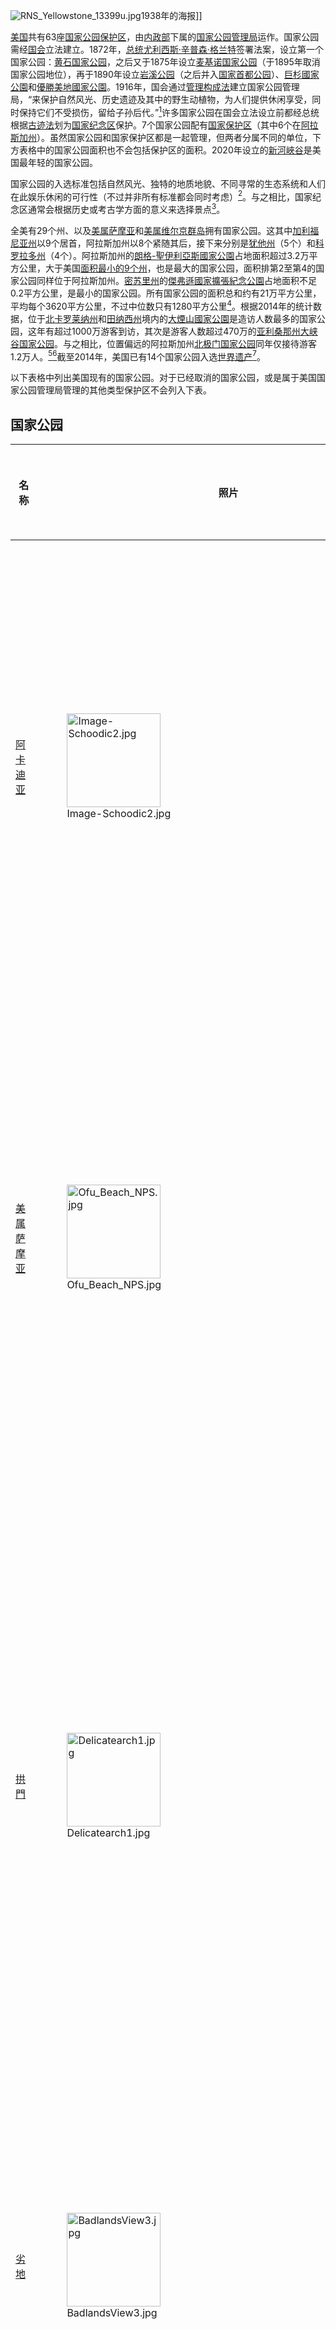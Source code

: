 {{noteTA
|G1=USState
|G2=美國總統
|1=zh-hans:阿切斯;zh-hant:拱門;
|2=zh-hans:大本德;zh-hant:大彎曲;
|3=zh-hans:布赖斯;zh-hant:布萊斯;
|4=zh-hans:峡谷区;zh-hant:峽谷地;
|5=zh-hans:死谷;zh-hant:死亡谷;
|6=zh-hans:德赖托图格斯群岛;zh-hant:乾龜群島;
|7=zh-hans:佛罗里达大沼泽地;zh-hant:大沼澤地;
|8=zh-hans:圣路易斯拱门;zh-hant:聖路易拱門;
|9=zh-hans:大雾山;zh-hant:大煙山;
|10=zh-hans:瓜达卢普;zh-hant:瓜達洛普;
|11=zh-hans:罗亚尔岛;zh-hant:皇家島;
|12=zh-hans:马默斯洞穴;zh-hant:猛獁洞;
|13=zh-cn:雷尼尔山;zh-tw:雷尼爾峰;zh-hk:雷尼爾山;
|14=zh-hans:平纳克尔斯;zh-hant:尖頂;
|15=zh-hans:雷德伍德;zh-hant:紅木;
|16=zh-hans:萨瓜罗;zh-hant:巨人柱;
|17=zh-hans:红杉;zh-hant:巨杉;
|18=zh-hans:谢南多厄;zh-hant:仙納度;
|19=zh-hans:沃亚热尔斯;zh-hant:樵夫;
|20=zh-hans:风洞;zh-hant:風穴;
|21=zh-hans:兰格尔;zh-hant:朗格;
|22=zh-hans:圣伊莱亚斯;zh-hant:聖伊利亞斯;
|23=zh-hans:约塞米蒂;zh-hant:優勝美地;
|24=zh-hans:宰恩;zh-hant:錫安;
|25=zh-hans:落基山;zh-hant:洛磯山;
|26=zh-hans:杰斐逊;zh-hant:傑弗遜;
|27=zh-hans:罗克河;zh-hant:岩溪;
|28=zh-hans:纽河;zh-hant:新河;
}}
[[File:RNS_Yellowstone_13399u.jpg|thumb]]1938年的海报]]

[[美国|美国]]共有63座[[国家公园|国家公园]][[保护区|保护区]]，由[[美国内政部|内政部]]下属的[[美国国家公园管理局|国家公园管理局]]运作。国家公园需经[[美国国会|国会]]立法建立。1872年，[[美国总统|总统]][[尤利西斯·辛普森·格兰特|尤利西斯·辛普森·格兰特]]签署法案，设立第一个国家公园：[[黄石国家公园|黄石国家公园]]，之后又于1875年设立[[麦基诺国家公园|麦基诺国家公园]]（于1895年取消国家公园地位），再于1890年设立[[岩溪公园_(华盛顿哥伦比亚特区)|岩溪公园]]（之后并入[[国家首都公园|国家首都公园]]）、[[巨杉國家公園|巨杉國家公園]]和[[優勝美地國家公園|優勝美地國家公園]]。1916年，国会通过[[美国国家公园管理构成法|管理构成法]]建立国家公园管理局，“来保护自然风光、历史遗迹及其中的野生动植物，为人们提供休闲享受，同时保持它们不受损伤，留给子孙后代。”<ref>{{cite web | url = http://www.nps.gov/legacy/organic-act.htm | title = The National Park Service Organic Act | archiveurl = https://web.archive.org/web/20120122151159/http://www.nps.gov/legacy/organic-act.htm | date = 2008-02-26 | publisher = National Park Service | accessdate = 2012-01-22 | archivedate = 2012-01-22 | deadurl = yes}}</ref>许多国家公园在国会立法设立前都经总统根据[[古迹法|古迹法]]划为[[国家纪念区|国家纪念区]]保护。7个国家公园配有[[国家保护区|国家保护区]]（其中6个在[[阿拉斯加州|阿拉斯加州]]）。虽然国家公园和国家保护区都是一起管理，但两者分属不同的单位，下方表格中的国家公园面积也不会包括保护区的面积。2020年设立的[[新河峽谷國家公園和保護區|新河峽谷]]是美国最年轻的国家公园。

国家公园的入选标准包括自然风光、独特的地质地貌、不同寻常的生态系统和人们在此娱乐休闲的可行性（不过并非所有标准都会同时考虑）<ref>{{cite web | url = http://parkplanning.nps.gov/files/Criteria%20for%20New%20Parklands.pdf | title = Criteria for New National Parks | publisher = National Park Service | accessdate = 2015-07-22 | archivedate = 2015-07-22 | deadurl = yes | format = PDF | archiveurl = https://web.archive.org/web/20150722025028/http://parkplanning.nps.gov/files/Criteria%20for%20New%20Parklands.pdf }}</ref>。与之相比，国家纪念区通常会根据历史或考古学方面的意义来选择景点<ref>{{cite web | url = http://www.nps.gov/history/local-law/anti1906.htm | title = American Antiquities Act | publisher = National Park Service | accessdate = 2015-07-22 | archivedate = 2015-07-05 | deadurl = no | archiveurl = https://web.archive.org/web/20150705014734/http://www.nps.gov/history/local-law/anti1906.htm}}</ref>。

全美有29个州、以及[[美属萨摩亚|美属萨摩亚]]和[[美属维尔京群岛|美属维尔京群岛]]拥有国家公园。这其中[[加利福尼亚州|加利福尼亚州]]以9个居首，阿拉斯加州以8个紧随其后，接下来分别是[[犹他州|犹他州]]（5个）和[[科罗拉多州|科罗拉多州]]（4个）。阿拉斯加州的[[朗格－聖伊利亞斯國家公園暨保護區|朗格-聖伊利亞斯國家公園]]占地面积超过3.2万平方公里，大于美国[[美国各州面积列表|面积最小的9个州]]，也是最大的国家公园，面积排第2至第4的国家公园同样位于阿拉斯加州。[[密苏里州|密苏里州]]的[[傑弗遜國家擴張紀念公園|傑弗遜國家擴張紀念公園]]占地面积不足0.2平方公里，是最小的国家公园。所有国家公园的面积总和约有21万平方公里，平均每个3620平方公里，不过中位数只有1280平方公里<ref name="Index">{{cite book | title = The National Parks: Index 2005–2007 | publisher = National Park Service | location = Washington, D.C. | isbn = 978-0-912627-75-5 | archivedate = 2011-06-05 | url = http://www.nps.gov/pub_aff/refdesk/index2005_07.pdf | accessdate = 2011-06-05 | format = PDF | deadurl = yes | archiveurl = https://web.archive.org/web/20110605222022/http://www.nps.gov/pub_aff/refdesk/index2005_07.pdf}}</ref>。根据2014年的统计数据，位于[[北卡罗莱纳州|北卡罗莱纳州]]和[[田纳西州|田纳西州]]境内的[[大煙山國家公園|大煙山國家公園]]是造访人数最多的国家公园，这年有超过1000万游客到访，其次是游客人数超过470万的[[亚利桑那州|亚利桑那州]][[大峡谷国家公园|大峡谷国家公园]]。与之相比，位置偏远的阿拉斯加州[[北极门国家公园和保护区|北极门国家公园]]同年仅接待游客1.2万人。<ref>{{cite web | title = 10 Most Visited National Parks (2014) | url = http://www.nps.gov/news/upload/Visitation-historic-and-top-10-sites-2014.pdf | publisher = National Park Service | accessdate = 2015-07-22 | archivedate = 2015-06-19 | archiveurl = https://web.archive.org/web/20150619083817/http://www.nps.gov/news/upload/Visitation-historic-and-top-10-sites-2014.pdf | deadurl = no}}</ref><ref name="Visitors" />截至2014年，美国已有14个国家公园入选[[世界遗产|世界遗产]]<ref>{{cite web | publisher = UNESCO World Heritage Centre | accessdate = 2015-07-19 | url = http://whc.unesco.org/pg.cfm?cid=31&l=en&&&mode=table&order=region | title = World Heritage List | archiveurl = https://web.archive.org/web/20150303054331/http://whc.unesco.org/pg.cfm?cid=31&l=en&&&mode=table&order=region | deadurl = no | archivedate = 2015-03-03}}</ref>。

以下表格中列出美国现有的国家公园。对于已经取消的国家公园，或是属于美国国家公园管理局管理的其他类型保护区不会列入下表。

== 国家公园 ==
{| class="wikitable sortable plainrowheaders" style="width:100%"
!scope="col" width="8%"| 名称
!scope="col" class="unsortable" width="12%"| 照片
!scope="col" width="10%"| 位置
!scope="col" width="10%"|建立日期<ref name="Index" /><ref>{{cite web | archivedate = 2012-04-20 | deadurl = yes | archiveurl = https://web.archive.org/web/20120420140212/http://home.nps.gov/applications/budget2/documents/chronop.pdf | url = http://home.nps.gov/applications/budget2/documents/chronop.pdf | title = National Park System Areas Listed in Chronological Order of Date Authorized under DOI | date = 2005-06-27 | publisher = National Park Service | accessdate = 2012-04-20 | format = PDF}}</ref>
!scope="col" width="10%"|面积<ref name="Index" />
!scope="col" width="10%"|2014年游客人数<ref name="Visitors">{{cite web|title=Annual Park Ranking Report for Recreation Visitors in: 2014 |website=NPS Stats |accessdate=2015-07-20 |archivedate=2015-07-13 |deadurl=no |archiveurl=https://web.archive.org/web/20150713070837/https://irma.nps.gov/Stats/SSRSReports/National%20Reports/Annual%20Park%20Ranking%20Report%20%281979%20-%20Last%20Calendar%20Year%29 |url=https://irma.nps.gov/Stats/SSRSReports/National%20Reports/Annual%20Park%20Ranking%20Report%20(1979%20-%20Last%20Calendar%20Year) }}</ref>
!scope="col" class="unsortable" width="40%"|描述
|-
!scope="row" | [[阿卡迪亚国家公园|阿卡迪亚]]
|[[File:Image-Schoodic2.jpg|150px]]
|[[缅因州|缅因州]]<br/><small>{{coord|44.35|-68.21|name=Acadia|type:landmark}}</small>
|{{dts|1919|2|26}}
|{{convert|47389.67|acre|km2|1|sortable=on}}
|2,563,129
|包括[[芒特迪瑟特岛|芒特迪瑟特岛]]大部分地区及其它多个沿海岛屿，阿卡迪亚国家公园内有[[卡迪拉克山|美国大西洋海岸的最高峰]]、花岗岩峰林、海岸线、林地和多个湖泊。这里有淡水、河口、森林和潮间栖息地。<ref>{{cite web | archiveurl = https://web.archive.org/web/20150714021435/http://www.nps.gov/acad/index.htm | url = http://www.nps.gov/acad/index.htm | title = Acadia National Park | publisher = National Park Service | accessdate = 2015-07-20 | archivedate = 2015-07-14 | deadurl = no}}</ref><ref>{{cite web | url = http://www.nps.gov/acad/planyourvisit/placestogo.htm | title = Acadia National Park Places To Go | publisher = National Park Service | accessdate = 2015-07-20 | archivedate = 2015-06-20 | deadurl = no | archiveurl = https://web.archive.org/web/20150620230814/http://www.nps.gov/acad/planyourvisit/placestogo.htm}}</ref>
|-
!scope="row" | [[美属萨摩亚国家公园|美属萨摩亚]]
|[[File:Ofu_Beach_NPS.jpg|150px]]
|[[美属萨摩亚|美属萨摩亚]]<br/><small>{{coord|-14.25|-170.68|name=National Park of American Samoa|type:landmark}}</small>
|{{dts|1988|10|31}}
|{{convert|9000.00|acre|km2|1|sortable=on}}
|13,953
|美属萨摩亚国家公园是美国地理位置最偏南面的国家公园，包括美属萨摩亚的3个岛屿、多个受保护的[[珊瑚礁|珊瑚礁]]、热带雨林、火山和白色的沙滩。这里还是[[萨摩亚狐蝠|狐蝠]]、[[褐鲣鸟|褐鲣鸟]]、海龟和超过900种鱼类的栖息地。<ref>{{cite web | url = http://www.nps.gov/npsa/index.htm | title = National Park of American Samoa | publisher = National Park Service | accessdate = 2015-07-20 | archiveurl = https://web.archive.org/web/20150619180320/http://www.nps.gov/npsa/index.htm | deadurl = no | archivedate = 2015-06-19}}</ref>
|-
!scope="row" | [[拱門國家公園|拱門]]
|[[File:Delicatearch1.jpg|150px]]
|[[犹他州|犹他州]]<br/><small>{{coord|38.68|-109.57|name=Arches|type:landmark}}</small>
|{{dts|1929|4|12}}
|{{convert|76518.98|acre|km2|1|sortable=on}}
|1,284,767
|拱門国家公园拥有包括[[精致拱门|精致拱门]]在内的2000多个[[天然拱|天然砂岩拱门]]。这些结构是在沙漠气候下经过数百万年的[[侵蚀作用|侵蚀]]发展而成，干旱的地表拥有可以维持植物生命的[[土壤结皮|土壤结皮]]和坑洞，可以作为天然的蓄水盆地。公园内的其它地质结构还包括石柱、尖塔和塔状岩等。<ref>{{cite web | url = http://www.nps.gov/arch/index.htm | title = Arches National Park | publisher = National Park Service | accessdate = 2015-07-20 | archivedate = 2015-07-14 | deadurl = no | archiveurl = https://web.archive.org/web/20150714050804/http://www.nps.gov/arch/index.htm}}</ref>
|-
!scope="row" | [[劣地国家公园|劣地]]
|[[File:BadlandsView3.jpg|150px]]
|[[南达科他州|南达科他州]]<br/><small>{{coord|43.75|-102.50|name=Badlands|type:landmark}}</small>
|{{dts|1978|11|10}}
|{{convert|242755.94|acre|km2|1|sortable=on}}
|868,094
|劣地国家公园拥有许多[[地垛|地垛]]、尖塔、尖峰和草原，拥有世界上最丰富的[[渐新世|渐新世]]化石层，这里的野生动物包括[[美洲野牛属|美洲野牛]]、[[大角羊|大角羊]]、[[黑足鼬|黑足鼬]]和[[草原狐|草原狐]]。<ref>{{cite web | url = http://www.nps.gov/badl/index.htm | title = Badlands National Park | publisher = National Park Service | accessdate = 2015-07-20 | archivedate = 2015-06-20 | archiveurl = https://web.archive.org/web/20150620010330/http://www.nps.gov/badl/index.htm | deadurl = no}}</ref>
|-
!scope="row" | [[大彎曲國家公園|大彎曲]]
|[[File:Santa_Elena_Canyon.jpg|150px]]
|[[德克萨斯州|德克萨斯州]]<br/><small>{{coord|29.25|-103.25|name=Big Bend|type:landmark}}</small>
|{{dts|1944|6|12}}
|{{convert|801163.21|acre|km2|1|sortable=on}}
|314,102
|大彎曲國家公園以[[美墨边境|美墨边境]][[格兰德河|格兰德河]]沿线的[[大本德_(德克萨斯州)|大本德]]得名，包括[[奇瓦瓦沙漠|奇瓦瓦沙漠]]的大片边远区域。公园的主要景点是干燥的[[奇索斯群山|奇索斯群山]]，以及河流沿线的峡谷。公园内有各种[[白垩纪|白垩纪]]和[[第三纪|第三纪]]的化石，还有多种美洲原住民的文化赝象。<ref>{{cite web | url = http://www.nps.gov/bibe/index.htm | title = Big Bend National Park | accessdate = 2009-12-08 | publisher = National Park Service | archivedate = 2015-07-14 | deadurl = no | archiveurl = https://web.archive.org/web/20150714054640/http://www.nps.gov/bibe/index.htm}}</ref>
|-
!scope="row" | [[比斯坎国家公园|比斯坎]]
|[[File:Biscayne_NP_snorkeling.jpg|150px]]
|[[佛罗里达州|佛罗里达州]]<br/><small>{{coord|25.65|-80.08|name=Biscayne|type:landmark}}</small>
|{{dts|1980|6|28}}
|{{convert|172924.07|acre|km2|1|sortable=on}}
|525,745
|比斯坎国家公园坐落在[[比斯坎湾|比斯坎湾]]，属[[佛罗里达礁岛群|佛罗里达礁岛群]]的最北端，拥有4个相互关联的海洋生态系统：[[红树林|红树林]]、海湾、礁岛群和珊瑚礁。这里还有多种濒危野生动物，如[[西印度海牛|西印度海牛]]、[[美洲鳄|美洲鳄]]、[[游隼|游隼]]和各种海龟。<ref>{{cite web | url = http://www.nps.gov/bisc/index.htm | title = Biscayne National Park | publisher = National Park Service | archiveurl = https://web.archive.org/web/20150714055459/http://www.nps.gov/bisc/index.htm | accessdate = 2015-07-20 | deadurl = no | archivedate = 2015-07-14}}</ref>
|-
!scope="row" | [[甘尼森布莱克峡谷国家公园|甘尼森布莱克峡谷]]
|[[File:Black_canyon_gunnison_Colorado.jpg|150px]]
|[[科罗拉多州|科罗拉多州]]<br/><small>{{coord|38.57|-107.72|name=Black Canyon of the Gunnison|type:landmark}}</small>
|{{dts|1999|10|21}}
|{{convert|32950.03|acre|km2|1|sortable=on}}
|183,045
|甘尼森布莱克峡谷国家公园保护着[[甘尼森河|甘尼森河]]四分之一的流域，这条河将[[前寒武纪|前寒武纪]]时期的岩层分割成峡谷岩壁。峡谷的下坡异常陡峭，是漂流和攀岩的热门场所。既深且窄的峡谷由[[片麻岩|片麻岩]]和[[片岩|片岩]]构成，通常不见阳光，所以看起来呈黑色。<ref>{{cite web | url = http://www.nps.gov/blca/index.htm | title = Black Canyon of the Gunnison National Park | publisher = National Park Service | accessdate = 2015-07-20 | archivedate = 2015-06-19 | deadurl = no | archiveurl = https://web.archive.org/web/20150619091435/http://www.nps.gov/blca/index.htm}}</ref>
|-
!scope="row" | [[布萊斯峽谷國家公園|布萊斯峽谷]]
|[[File:Bryce_Canyon_Hoodoos_Amphitheater.jpg|150px]]
|[[犹他州|犹他州]]<br/><small>{{coord|37.57|-112.18|name=Bryce Canyon|type:landmark}}</small>
|{{dts|1928|2|25}}
|{{convert|35835.08|acre|km2|1|sortable=on}}
|1,435,741
|布萊斯峽谷位于[[庞沙冈特高原|庞沙冈特高原]]，仿佛巨大的地质[[圆形竞技场|圆形竞技场]]，受侵蚀作用影响，有数以百计的高大[[石林_(地质)|砂岩柱]]。这里最早的居民是美洲原住民，[[摩尔门教徒|摩门教]]开拓者之后来此定居。<ref>{{cite web | archiveurl = https://web.archive.org/web/20150704162446/http://www.nps.gov/brca/index.htm | url = http://www.nps.gov/brca/index.htm | title = Bryce Canyon National Park | publisher = National Park Service | accessdate = 2015-07-20 | archivedate = 2015-07-04 | deadurl = no}}</ref>
|-
!scope="row" | [[峽谷地國家公園|峽谷地]]
|[[File:Canyonlands_Needles.jpg|150px]]
|[[犹他州|犹他州]]<br/><small>{{coord|38.2|-109.93|name=Canyonlands|type:landmark}}</small>
|{{dts|1964|9|12}}
|{{convert|337597.83|acre|km2|1|sortable=on}}
|542,431
|峽谷地國家公園是一片因[[科罗拉多河|科罗拉多河]]、[[绿河_(科罗拉多河)|绿河]]及其[[支流|支流]]侵蚀和冲刷形成的一系列峡谷、地垛和迷宫，整个区域被河流划分成3个部分。这里有岩石质地的尖塔，天然雕琢而成的岩层，以及[[阿那萨吉人|阿那萨吉人]]的神物。<ref>{{cite web | url = http://www.nps.gov/cany/index.htm | title = Canyonlands National Park | deadurl = no | archiveurl = https://web.archive.org/web/20150619093141/http://www.nps.gov/cany/index.htm | publisher = National Park Service | accessdate = 2015-07-20 | archivedate = 2015-06-19}}</ref>
|-
!scope="row" | [[卡皮特尔沙岩国家公园|卡皮特尔沙岩]]
|[[File:Cassidy_Arch,_Capitol_Reef_National_Park.JPG|150px]]
|[[犹他州|犹他州]]<br/><small>{{coord|38.20|-111.17|name=Capitol Reef|type:landmark}}</small>
|{{dts|1971|12|18}}
|{{convert|241904.26|acre|km2|1|sortable=on}}
|786,514
|卡皮特尔沙岩国家公园的[[水袋褶曲|水袋褶曲]]是一片长160公里的[[单斜|单斜]]，展现出地球地质层的多样性。园内还有巨石、砂岩圆顶，和形状酷似[[美国国会大厦|美国国会大厦]]的峭壁。<ref>{{cite web | url = http://www.nps.gov/care/index.htm | title = Capitol Reef National Park | publisher = National Park Service | accessdate = 2015-07-20 | archivedate = 2015-07-04 | archiveurl = https://web.archive.org/web/20150704163748/http://www.nps.gov/care/index.htm | deadurl = no}}</ref>
|-
!scope="row" | [[卡尔斯巴德洞窟国家公园|卡尔斯巴德洞窟]]
|[[File:Carlsbad_Interior_Formations.jpg|150px]]
|[[新墨西哥州|新墨西哥州]]<br/><small>{{coord|32.17|-104.44|name=Carlsbad Caverns|type:landmark}}</small>
|{{dts|1930|5|14}}
|{{convert|46766.45|acre|km2|1|sortable=on}}
|397,309
|卡尔斯巴德洞窟国家公园有117个洞窟，其中最长的超过190公里。人称“大房间”的沿穴长近1200米，这些洞窟里生活有超过40万只[[墨西哥无尾蝙蝠|墨西哥无尾蝙蝠]]和另外16种动物。地表则是奇瓦瓦沙漠和响尾蛇泉。<ref>{{cite web | archiveurl = https://web.archive.org/web/20150714122152/http://www.nps.gov/cave/index.htm | archivedate = 2015-07-14 | deadurl = no | url = http://www.nps.gov/cave/index.htm | title = Carlsbad Caverns National Park | publisher = National Park Service | accessdate = 2015-07-20}}</ref>
|-
!scope="row" | [[海峡群岛国家公园|海峡群岛]]
|[[File:Channel_Islands_National_Park.jpg|150px]]
|[[加利福尼亚州|加利福尼亚州]]<br/><small>{{coord|34.01|-119.42|name=Channel Islands|type:landmark}}</small>
|{{dts|1980|3|5}}
|{{convert|249561.00|acre|km2|1|sortable=on}}
|342,161
|海峡群岛国家公园将[[海峡群岛_(加利福尼亚州)|海峡群岛]]全部8个岛屿中的5个纳入保护范围，整个公园有半数区域位于水下。这些岛屿有着独特的地中海生态系统，[[丘马什人|丘马什人]]原本在此定居。这里生活有2000余种陆地动植物，其中包括[[岛屿灰狐|岛屿灰狐]]在内的145种是特有种。游客可搭乘专业渡轮从大陆前往这些岛屿。<ref>{{cite web | archiveurl = https://web.archive.org/web/20150702105343/http://www.nps.gov/chis/index.htm | url = http://www.nps.gov/chis/index.htm | title = Channel Islands National Park | publisher = National Park Service | accessdate = 2015-07-20 | archivedate = 2015-07-02 | deadurl = no}}</ref>
|-
!scope="row" | [[康加里国家公园|康加里]]
|[[File:Congaree_swamp.jpg|150px]]
|[[南卡罗莱纳州|南卡罗莱纳州]]<br/><small>{{coord|33.78|-80.78|name=Congaree|type:landmark}}</small>
|{{dts|2003|11|10}}
|{{convert|26545.86|acre|km2|1|sortable=on}}
|120,122
|康加里国家公园位于[[康加里河|康加里河]]上，拥有北美洲保留的最大规模[[原始森林|原始河漫滩森林]]。这里有[[美国东部|美国东部]]最高大的树木，游客可以通过一条名为浮桥环路的行人天桥通过沼泽。<ref>{{cite web | deadurl = no | archiveurl = https://web.archive.org/web/20150712204926/http://www.nps.gov/cong/index.htm | url = http://www.nps.gov/cong/index.htm | title = Congaree National Park | publisher = National Park Service | accessdate = 2015-07-20 | archivedate = 2015-07-12}}</ref>
|-
!scope="row" | [[火山口湖国家公园|火山口湖]]
|[[File:Crater_lake_oregon.jpg|150px]]
|[[俄勒冈州|俄勒冈州]]<br/><small>{{coord|42.94|-122.1|name=Crater Lake|type:landmark}}</small>
|{{dts|1902|5|22}}
|{{convert|183224.05|acre|km2|1|sortable=on}}
|535,508
|约7700年前，一座名为[[马札马火山|马札马]]的古老火山坍塌，[[火山口湖_(美国)|火山口湖]]就位于坍塌的火山口。这是美国最深的湖泊，以其鲜艳的蓝色和清澈的水质闻名。湖内近期形成了两个火山岛，并且整个湖都没有入水和出水口，所有湖水都源自降水。<ref>{{cite web | url = http://www.nps.gov/crla/index.htm | title = Crater Lake National Park | publisher = National Park Service | accessdate = 2015-07-20 | archivedate = 2015-07-02 | deadurl = no | archiveurl = https://web.archive.org/web/20150702015100/http://www.nps.gov/crla/index.htm}}</ref>
|-
!scope="row" | [[凯霍加谷国家公园|凯霍加谷]]
|[[File:OhioErieCanalLock.JPG|150px]]
|[[俄亥俄州|俄亥俄州]]<br/><small>{{coord|41.24|-81.55|name=Cuyahoga Valley|type:landmark}}</small>
|{{dts|2000|10|11}}
|{{convert|32860.73|acre|km2|1|sortable=on}}
|2,189,849
|凯霍加谷国家公园位于[[凯霍加河|凯霍加河]]沿线，一路有瀑布、丘陵、小径，还可以看到早期的农村生活形态。[[俄亥俄与伊利运河|俄亥俄与伊利运河]]上的纤道上有骡子拖曳运河上的船只。公园内还有许多历史悠久的住宅、桥梁及其它建筑物。<ref>{{cite web | url = http://www.nps.gov/cuva/index.htm | title = Cuyahoga Valley National Park | publisher = National Park Service | archiveurl = https://web.archive.org/web/20150629092635/http://www.nps.gov/cuva/index.htm | accessdate = 2015-07-20 | archivedate = 2015-06-29 | deadurl = no}}</ref>，还有风景秀丽的火车行程<ref>{{cite web | deadurl = no | archiveurl = https://web.archive.org/web/20150717075306/http://www.nps.gov/cuva/planyourvisit/train.htm | archivedate = 2015-07-17 | url = http://www.nps.gov/cuva/planyourvisit/train.htm | title = Cuyahoga Valley National Park Scenic Railroad | publisher = National Park Service | accessdate = 2015-07-20}}</ref>
|-
!scope="row" | [[死亡谷国家公园|死亡谷]]
|[[File:Mesquite_Sand_Dunes_in_Death_Valley.jpg|150px]]
|[[加利福尼亚州|加利福尼亚州]]和[[内华达州|内华达州]]<br/><small>{{coord|36.24|-116.82|name=Death Valley|type:landmark}}</small>
|{{dts|1994|10|31}}
|{{convert|3372401.96|acre|km2|1|sortable=on}}
|1,101,312
|[[死亡谷|死亡谷]]是美国气温最高、地势最低，而且最为干燥的地区。这里白天的最高气温超过54[[摄氏度|°C]]，全美海拔最低的[[恶水盆地|恶水盆地]]就在公园内。这里的地质形态多种多样，有五彩缤纷的峡谷、苍凉荒芜的陆地、流动的沙丘，以及广阔山脉，[[地堑|地堑]]内还生活有上千种植物。其他景点包括盐滩、历史悠久的矿山和泉水。<ref>{{cite web | archiveurl = https://web.archive.org/web/20150625090927/http://www.nps.gov/deva/index.htm | url = http://www.nps.gov/deva/index.htm | title = Death Valley National Park | publisher = National Park Service | accessdate = 2015-07-20 | archivedate = 2015-06-25 | deadurl = no}}</ref>
|-
!scope="row" | [[迪纳利国家公园和保留区|迪纳利]]
|[[File:Mount_McKinley_and_Denali_National_Park_Road_2048px.jpg|150px]]
|[[阿拉斯加州|阿拉斯加州]]<br/><small>{{coord|63.33|-150.50|name=Denali|type:landmark}}</small>
|{{dts|1917|2|26}}
|{{convert|4740911.72|acre|km2|1|sortable=on}}
|531,315
|迪纳利国家公园以北美海拔最高的[[丹奈利峰|丹奈利峰]]为中心，只能通过一条前往奇迹湖的道路进出。[[阿拉斯加山脉|阿拉斯加山脉]]包括丹奈利峰在内的许多高峰长年由冰川和寒带森林覆盖。公园内的野生动物包括[[灰熊|灰熊]]、[[白大角羊|白大角羊]]、[[北美驯鹿|北美驯鹿]]和[[狼|灰狼]]。<ref>{{cite web | url = http://www.nps.gov/dena/index.htm | title = Denali National Park | deadurl = no | archiveurl = https://web.archive.org/web/20150703200400/http://www.nps.gov/dena/index.htm | publisher = National Park Service | accessdate = 2015-07-20 | archivedate = 2015-07-03 }}</ref>
|-
!scope="row" | [[德赖托图格斯国家公园|德赖托图格斯]]
|[[File:Fort-Jefferson_Dry-Tortugas.jpg|150px]]
|[[佛罗里达州|佛罗里达州]]<br/><small>{{coord|24.63|-82.87|name=Dry Tortugas|type:landmark}}</small>
|{{dts|1992|10|26}}
|{{convert|64701.22|acre|km2|1|sortable=on}}
|64,865
|[[乾龜群島|乾龜群島]]位于佛罗里达礁岛群最西侧，[[西半球|西半球]]最大的[[砌体结构|砖石建筑]]、建于[[南北战争|南北战争]]时期的[[杰斐逊堡_(佛罗里达州)|杰斐逊堡]]就坐落在这里。公园大部分区域远离陆地，有多个不受人类干扰的珊瑚礁和沉船残骸，人们只能塔乘飞机或小船一饱眼福。<ref>{{cite web | url = http://www.nps.gov/drto/index.htm | title = Dry Tortugas National Park | publisher = National Park Service | accessdate = 2015-07-20 | archivedate = 2015-07-13 | deadurl = no | archiveurl = https://web.archive.org/web/20150713102241/http://www.nps.gov/drto/index.htm}}</ref>
|-
!scope="row" | [[大沼澤地國家公園|大沼澤地]]
|[[File:Everglades_National_Park_cypress.jpg|150px]]
|[[佛罗里达州|佛罗里达州]]<br/><small>{{coord|25.32|-80.93|name=Everglades|type:landmark}}</small>
|{{dts|1934|5|30}}
|{{convert|1508537.90|acre|km2|1|sortable=on}}
|1,110,901
|[[佛罗里达大沼泽地|佛罗里达大沼泽地]]是美国面积最大的亚热带荒原。这里的[[红树林|红树]]生态系统和入海口生活有36种受保护动物，如[[佛罗里达山狮|佛罗里达山狮]]、[[美洲鳄|美洲鳄]]和[[西印度海牛|西印度海牛]]。部分区域已被人类抽干并开发，之后制订的恢复工程旨在恢复原有生态环境。<ref>{{cite web | url = http://www.nps.gov/ever/index.htm | title = Everglades National Park | archiveurl = https://web.archive.org/web/20150623135109/http://www.nps.gov/ever/index.htm | publisher = National Park Service | accessdate = 2015-07-20 | archivedate = 2015-06-23 | deadurl = no}}</ref>
|-
!scope="row" | [[北极门国家公园和保护区|北极门]]
|[[File:GatesofArctic.jpg|150px]]
|[[阿拉斯加州|阿拉斯加州]]<br/><small>{{coord|67.78|-153.30|name=Gates of the Arctic|type:landmark}}</small>
|{{dts|1980|12|2}}
|{{convert|7523897.74|acre|km2|1|sortable=on}}
|12,669
|北极门国家公园是美国地理上最偏北面的国家公园，保护着阿拉斯加州[[布鲁克斯山脉|布鲁克斯山脉]]的大片荒原，没有建造任何公园设施。阿拉斯加原住民就在这里生活，他们已经靠着这片土地和北美驯鹿生活了1万1000千年。<ref>{{cite web | archiveurl = https://web.archive.org/web/20150619110206/http://www.nps.gov/gaar/index.htm | url = http://www.nps.gov/gaar/index.htm | title = Gates of the Arctic National Park | publisher = National Park Service | accessdate = 2015-07-20 | deadurl = no | archivedate = 2015-06-19}}</ref>
|-
!scope="row" | [[聖路易斯拱門國家公園|聖路易拱門]]
|[[File:Gateway_Arch_edit1.jpg|150px]]
|[[密蘇里州|密蘇里州]]<br/><small>{{coord|38.6246|-90.18497|name=Gateway Arch|type:landmark}}</small>
|{{dts|2018|2|22}}
|{{convert|192.83|acre|km2|1|sortable=on}}
|2,944,976
|聖路易拱門國家公園位於[[聖路易|聖路易]]的[[密西西比河|密西西比河]]河岸邊，包含[[聖路易斯拱門|聖路易斯拱門]]、[[老法院_(聖路易斯)|老法院]]等保護對象。
|-
!scope="row" | [[冰川国家公园_(美国)|冰川]]
|[[File:St_Mary_Lake_-_Wild_goose_Island.jpg|150px]]
|[[蒙大拿州|蒙大拿州]]<br/><small>{{coord|48.80|-114.00|name=Glacier|type:landmark}}</small>
|{{dts|1910|5|11}}
|{{convert|1013572.41|acre|km2|1|sortable=on}}
|2,338,528
|冰川国家公园是[[沃特顿-冰川国际和平公园|沃特顿-冰川国际和平公园]]的组成部分，园内有26处冰川和130个获得命名的湖泊，背后是[[落基山脉|落基山脉]]波澜壮阔的群山。迅速消融的冰川旁有地标性的道路和历史悠久的酒店。当地山区由[[逆断层|逆冲推覆]]形成，暴露出早在[[元古宙|元古宙]]时期形成、世界上保存最完好的化石沉积岩层。<ref>{{cite web | deadurl = no | archiveurl = https://web.archive.org/web/20150704080041/http://www.nps.gov/glac/index.htm | url = http://www.nps.gov/glac/index.htm | title = Glacier National Park | publisher = National Park Service | accessdate = 2015-07-20 | archivedate = 2015-07-04}}</ref>
|-
!scope="row" | [[冰川湾国家公园|冰川湾]]
|[[File:GlacierBay3.jpg|150px]]
|[[阿拉斯加州|阿拉斯加州]]<br/><small>{{coord|58.50|-137.00|name=Glacier Bay|type:landmark}}</small>
|{{dts|1980|12|2}}
|{{convert|3224840.31|acre|km2|1|sortable=on}}
|500,727
|冰川湾国家公园拥有众多入海冰川，山脉，峡湾和温带雨林，这里生活有大量灰熊、[[山羊|山羊]]、鲸类、海豹和老鹰。1794年[[乔治·温哥华|乔治·温哥华]]发现了这片完全由冰雪覆盖的海湾，但这些冰川已经消退了超过105公里。<ref>{{cite web | archiveurl = https://web.archive.org/web/20150623135106/http://www.nps.gov/glba/index.htm | url = http://www.nps.gov/glba/index.htm | title = Glacier Bay National Park | publisher = National Park Service | accessdate = 2015-07-20 | archivedate = 2015-06-23 | deadurl = no}}</ref>
|-
!scope="row" | [[大峡谷国家公园|大峡谷]]
|[[File:USA_09847_Grand_Canyon_Luca_Galuzzi_2007.jpg|150px]]
|[[亚利桑那州|亚利桑那州]]<br/><small>{{coord|36.06|-112.14|name=Grand Canyon|type:landmark}}</small>
|{{dts|1919|2|26}}
|{{convert|1217403.32|acre|km2|1|sortable=on}}
|4,756,771
|[[科罗拉多大峡谷|科罗拉多大峡谷]]是由[[科罗拉多河|科罗拉多河]]长年冲刷形成，峡谷长446公里，深1.6公里，最宽处有24公里。经过数百万年的侵蚀，这里可以看到[[科罗拉多高原|科罗拉多高原]]五彩缤纷的岩层，数之不尽的[[平顶山|平顶山]]和峡谷岩壁，游客可以在峡谷南北两边看到这丰富的景象，也可以从多条步道进入峡谷一探究竟。<ref>{{cite web | url = http://www.nps.gov/grca/index.htm | title = Grand Canyon National Park | publisher = National Park Service | accessdate = 2015-07-20 | archivedate = 2015-07-14 | archiveurl = https://web.archive.org/web/20150714113407/http://www.nps.gov/grca/index.htm | deadurl = no}}</ref>
|-
!scope="row" | [[大蒂顿国家公园|大蒂顿]]
|[[File:Teton_Range_from_Glacier_View_Turnout-closeup.JPG|150px]]
|[[怀俄明州|怀俄明州]]<br/><small>{{coord|43.73|-110.80|name=Grand Teton|type:landmark}}</small>
|{{dts|1999|2|26}}
|{{convert|309994.66|acre|km2|1|sortable=on}}
|2,791,392
|[[大提顿峰|大提顿峰]]是[[蒂顿山脉|蒂顿山脉]]的最高峰。公园内有历史悠久的[[杰克逊霍尔|杰克逊霍尔]]，还有多个清澈的山前湖，生活有多种独特的野生动植物，与清澈平静的湖泊相比，山脉的形状更富戏剧性，从鼠尾草覆盖的山谷中突然拔地而起，地势形态形成鲜明对比。<ref>{{cite web | url = http://www.nps.gov/grte/index.htm | title = Grand Teton National Park | archiveurl = https://web.archive.org/web/20150619112157/http://www.nps.gov/grte/index.htm | publisher = National Park Service | accessdate = 2015-07-20 | archivedate = 2015-06-19 | deadurl = no}}</ref>
|-
!scope="row" | [[大盆地国家公园|大盆地]]
|[[File:Great_Basin_National_Park_102007_031.JPG|150px]]
|[[内华达州|内华达州]]<br/><small>{{coord|38.98|-114.30|name=Great Basin|type:landmark}}</small>
|{{dts|1986|10|27}}
|{{convert|77180.00|acre|km2|1|sortable=on}}
|107,526
|[[大盆地|大盆地]]以[[惠勒峰|惠勒峰]]为中心，拥有5000年历史的[[狐尾松|狐尾松林]]、冰碛，以及石灰岩组成的[[大盆地国家公园|雷曼石窟]]。这里有全美最黑暗的夜空，动物种类包括[[汤氏大耳蝠|汤氏大耳蝠]]、[[叉角羚|叉角羚]]和[[邦纳维尔割喉鳟|邦纳维尔割喉鳟]]。<ref>{{cite web | url = http://www.nps.gov/grba/index.htm | title = Great Basin National Park | publisher = National Park Service | archiveurl = https://web.archive.org/web/20150716203021/http://www.nps.gov/grba/index.htm | accessdate = 2015-07-20 | deadurl = no | archivedate = 2015-07-16}}</ref>
|-
!scope="row" | [[大沙丘国家公园|大沙丘]]
|[[File:Coloradodunes.jpg|150px]]
|[[科罗拉多州|科罗拉多州]]<br/><small>{{coord|37.73|-105.51|name=Great Sand Dunes|type:landmark}}</small>
|{{dts|2004|9|13}}
|{{convert|42983.74|acre|km2|1|sortable=on}}
|271,774
|大沙丘国家公园拥有北美洲最高的沙丘，其高度超过230米，由远古时代[[格兰德河|格兰德河]]的沉积物在[[圣路易斯谷|圣路易斯谷]]推叠而成。沙丘旁边是各种草原、灌木林和湿地，园内还有高山湖泊、6座约4000米高的山峰和古老的森林。<ref>{{cite web | url = http://www.nps.gov/grsa/index.htm | title = Great Sand Dunes National Park | publisher = National Park Service | archiveurl = https://web.archive.org/web/20150711191041/http://www.nps.gov/grsa/index.htm | accessdate = 2015-07-20 | deadurl = no | archivedate = 2015-07-11}}</ref>
|-
!scope="row" | [[大煙山國家公園|大煙山]]
|[[File:Fall_at_Oconaluftee_Overlook.JPG|150px]]
|[[北卡罗来纳州|北卡罗来纳州]]和[[田纳西州|田纳西州]]<br/><small>{{coord|35.68|-83.53|name=Great Smoky Mountains|type:landmark}}</small>
|{{dts|1934|6|15}}
|{{convert|521490.13|acre|km2|1|sortable=on}}
|10,099,276
|[[大煙山|大煙山]]是[[阿巴拉契亚山脉|阿巴拉契亚山脉]]的组成部分，海拔高度范围很大，因此有很强的生物多样性，拥有超过400种[[脊椎动物|脊椎动物]]，上百种树，以及5000多种植物。远足是公园的主要卖点，这里拥有超过1300公里步道，长110公里的[[阿帕拉契小径|阿帕拉契小径]]也在其中。公园的其他休闲活动包括多钓鱼、骑马，还可以参观近80套历史建筑。<ref>{{cite web | archiveurl = https://web.archive.org/web/20150706210155/http://www.nps.gov/grsm/index.htm | archivedate = 2015-07-06 | deadurl = no | url = http://www.nps.gov/grsm/index.htm | title = Great Smoky Mountains National Park | publisher = National Park Service | accessdate = 2015-07-21}}</ref>
|-
!scope="row" | [[瓜達洛普山國家公園|瓜達洛普山]]
|[[File:West_face_of_Guadalupe_Mountains_at_sunset_2006.jpg|150px]]
|[[德克萨斯州|德克萨斯州]]<br/><small>{{coord|31.92|-104.87|name=Guadalupe Mountains|type:landmark}}</small>
|{{dts|1966|10|15}}
|{{convert|86415.97|acre|km2|1|sortable=on}}
|166,868
|公园内的[[瓜達洛普山|瓜達洛普山]]是德克萨斯州最高峰，风暴优美的[[麦基垂克峡谷|麦基垂克峡谷]]被[[北美大齿槭|北美大齿槭]]覆盖，这里还包括干燥的奇瓦瓦沙漠一角，以及[[二叠纪|二叠纪]]时期形成的珊瑚礁化石。<ref>{{cite web | url = http://www.nps.gov/gumo/index.htm | title = Guadalupe Mountains National Park | publisher = National Park Service | accessdate = 2015-07-21 | deadurl = no | archiveurl = https://web.archive.org/web/20150619113001/http://www.nps.gov/gumo/index.htm | archivedate = 2015-06-19}}</ref>
|-
!scope="row" | [[哈莱阿卡拉国家公园|哈莱阿卡拉]]
|[[File:Haleakala_Crater.jpg|150px]]
|[[夏威夷州|夏威夷州]]<br/><small>{{coord|20.72|-156.17|name=Haleakala|type:landmark}}</small>
|{{dts|1916|8|1}}
|{{convert|29093.67|acre|km2|1|sortable=on}}
|1,142,040
|[[茂宜岛|茂宜岛]]上的[[哈莱阿卡拉火山|哈莱阿卡拉火山]]有非常巨大的火山口，其中有大量[[火山渣锥|火山渣锥]]，这里的主要看点还包括[[奇帕胡鲁|奇帕胡鲁]]风景秀丽的淡水鱼池，由外来树种构成的[[霍斯默树丛|霍斯默树丛]]，以及当地独有的[[夏威夷雁|夏威夷雁]]。这里居住的濒危物种数量居美国国家公园之冠。<ref>{{cite web | url = http://www.nps.gov/hale/index.htm | title = Haleakala National Park | archiveurl = https://web.archive.org/web/20150713101058/http://www.nps.gov/hale/index.htm | publisher = National Park Service | accessdate = 2015-07-21 | archivedate = 2015-07-13}}</ref>
|-
!scope="row" | [[夏威夷火山国家公园|夏威夷火山]]
|[[File:Puu_Oo_cropped.jpg|150px]]
|[[夏威夷州|夏威夷州]]<br/><small>{{coord|19.38|-155.20|name=Hawaii Volcanoes|type:landmark}}</small>
|{{dts|1916|8|1}}
|{{convert|323431.38|acre|km2|1|sortable=on}}
|1,693,005
|夏威夷火山国家公园坐落在[[夏威夷岛|夏威夷大岛]]，将[[基拉韦厄火山|基拉韦厄火山]]和[[冒纳罗亚火山|冒纳罗亚火山]]纳入保护范围，两座火山都是世界地质活动最频繁的区域。这里的生态系统多种多样，从海平面高度的热带雨林，到海拔超过4000米的贫瘠熔岩层。<ref>{{cite web | url = http://www.nps.gov/havo/index.htm | title = Hawaii Volcanoes National Park | archiveurl = https://web.archive.org/web/20150716064911/http://www.nps.gov/havo/index.htm | publisher = National Park Service | accessdate = 2015-07-21 | archivedate = 2015-07-16 | deadurl = no}}</ref>
|-
!scope="row" | [[温泉国家公园|温泉]]
|[[File:Hots_Springs_National_Park_aerial.jpg|150px]]
|[[阿肯色州|阿肯色州]]<br/><small>{{coord|34.51|-93.05|name=Hot Springs|type:landmark}}</small>
|{{dts|1921|3|4}}
|{{convert|5549.75|acre|km2|1|sortable=on}}
|1,424,484
|温泉国家公园区域早在1832年4月20日就经国会法案划为国家保护区，成为国家公园系统管理时间最长的公园之一。1916年国家公园管理局成立后，国会又于1921年3月4日将保护区重新指定为国家公园。温泉国家公园是美国面积最小的国家公园，也是唯一坐落在城市区域内的国家公园，公园内保护的天然温度从18世纪30年代起就由[[美国联邦政府|联邦政府]]管理。游客可以在这些温泉放松的同时感受其历史氛围，还可以在[[温泉浴室街|温泉浴室街]]看到许多19世纪的典型建筑。<ref>{{cite web | url = http://www.nps.gov/hosp/index.htm | title = Hot Springs National Park | deadurl = no | archiveurl = https://web.archive.org/web/20150714085945/http://www.nps.gov/hosp/index.htm | publisher = National Park Service | accessdate = 2015-07-21 | archivedate = 2015-07-14}}</ref>
|-
!scope="row" | [[印第安納沙丘國家公園|印第安納沙丘]]
|[[File:Lake_Michigan_from_Indiana_Dunes_National_Park.jpg|150px]]
|[[印第安納州|印第安納州]]<br/><small>{{coord|41.648056|-87.108056|name=Indiana Dunes|type:landmark}}</small>
|{{dts|2019|2|15}}
|{{convert|15067|acre|km2|1|sortable=on}}
|2,127,336
|印第安納沙丘國家公園位於[[密西根湖|密西根湖]]湖岸南側，公園本身以沙丘、濕地、草原、河流、與森林生態系為主要保護對象。
|-
!scope="row" | [[皇家島國家公園|皇家島]]
|[[File:IsleRoyalePlane.jpg|150px]]
|[[密歇根州|密歇根州]]<br/><small>{{coord|48.10|-88.55|name=Isle Royale|type:landmark}}</small>
|{{dts|1940|4|3}}
|{{convert|571790.11|acre|km2|1|sortable=on}}
|14,560
|皇家島是[[苏必利尔湖|苏必利尔湖]]上最大的岛，也是片与世隔绝的荒原。公园还包括皇家島海岸线外7.2公里范围内的400多个小岛，这里有许多沉船残骸、水道和远足小径。皇家島上一共只有20种[[哺乳动物|哺乳动物]]，岛上狼和驼鹿种群之间有着极其独特的关系。<ref>{{cite web | url = http://www.nps.gov/isro/index.htm | title = Isle Royale National Park | archiveurl = https://web.archive.org/web/20150713103800/http://www.nps.gov/isro/index.htm | publisher = National Park Service | accessdate = 2015-07-21 | archivedate = 2015-07-13 | deadurl = no}}</ref>
|-
!scope="row" | [[约书亚树国家公园|约书亚树]]
|[[File:Joshua_Tree_-_Rock_formation_in_Real_Hidden_Valley_1.jpg|150px]]
|[[加利福尼亚州|加利福尼亚州]]<br/><small>{{coord|33.79|-115.90|name=Joshua Tree|type:landmark}}</small>
|{{dts|1994|10|31}}
|{{convert|789745.47|acre|km2|1|sortable=on}}
|1,589,904
|约书亚树国家公园包括[[科罗拉多沙漠|科罗拉多沙漠]]、[[莫哈韦沙漠|莫哈韦沙漠]]，以及[[小圣贝纳迪诺山脉|小圣贝纳迪诺山脉]]的广阔区域，充满异国情调的沙漠景观又有大量世界闻名的[[短叶丝兰|约书亚树]]点缀其间。海拔高度的大幅变化带来截然不同的环境特征，包括漂白的沙丘、干涸的湖泊、崎岖蜿蜒的山脉，以及由大片[[二长花岗岩|二长花岗岩]]石柱组成的迷宫。<ref>{{cite web | archiveurl = https://web.archive.org/web/20150713105100/http://www.nps.gov/jotr/index.htm | url = http://www.nps.gov/jotr/index.htm | title = Joshua Tree National Park | publisher = National Park Service | accessdate = 2015-07-21 | archivedate = 2015-07-13 | deadurl = no}}</ref>
|-
!scope="row" | [[卡特迈国家公园和自然保护区|卡特迈]]
|[[File:Brown_bears_brooks_falls.jpg|150px]]
|[[阿拉斯加州|阿拉斯加州]]<br/><small>{{coord|58.50|-155.00|name=Katmai|type:landmark}}</small>
|{{dts|1980|12|2}}
|{{convert|3674529.68|acre|km2|1|sortable=on}}
|30,896
|卡特迈国家公园坐落在[[阿拉斯加半岛|阿拉斯加半岛]]，将1912年[[诺瓦鲁普塔火山|诺瓦鲁普塔火山]]和[[卡特迈火山|卡特迈火山]]喷发产生的火山灰形成的[[万烟谷|万烟谷]]纳入保护范围。每年会有2000多头灰熊来到这里捕捉产卵的[[鲑鱼|鲑鱼]]。公园内的其它野生动物还包括北美驯鹿、狼、[[驼鹿|驼鹿]]和[[貂熊|貂熊]]。<ref>{{cite web | url = http://www.nps.gov/katm/index.htm | title = Katmai National Park | archiveurl = https://web.archive.org/web/20150713105629/http://www.nps.gov/katm/index.htm | publisher = National Park Service | accessdate = 2015-07-21 | archivedate = 2015-07-13 | deadurl = no}}</ref>
|-
!scope="row" | [[基奈峡湾国家公园|基奈峡湾]]
|[[File:Exit_Glacier_Jul09.JPG|150px]]
|[[阿拉斯加州|阿拉斯加州]]<br/><small>{{coord|59.92|-149.65|name=Kenai Fjords|type:landmark}}</small>
|{{dts|1980|12|2}}
|{{convert|669982.99|acre|km2|1|sortable=on}}
|270,666
|基奈峡湾国家公园位于[[基奈半岛|基奈半岛]]的[[苏厄德_(阿拉斯加州)|苏厄德]]附近，保护着[[哈丁冰原|哈丁冰原]]和至少38处冰川，以及由此产生的[[峡湾|峡湾]]。[[出口冰川|出口冰川]]是公园内游客唯一可以通过道路抵达的区域，其它区域只能搭船前往。<ref>{{cite web | url = http://www.nps.gov/kefj/index.htm | title = Kenai Fjords National Park | archivedate = 2015-07-04 | archiveurl = https://web.archive.org/web/20150704062807/http://www.nps.gov/kefj/index.htm | publisher = National Park Service | accessdate = 2015-07-21 | deadurl = no}}</ref>
|-
!scope="row" | [[金斯峡谷国家公园|金斯峡谷]]
|[[File:ParadiseValley.JPG|150px]]
|[[加利福尼亚州|加利福尼亚州]]<br/><small>{{coord|36.80|-118.55|name=Kings Canyon|type:landmark}}</small>
|{{dts|1940|3|4}}
|{{convert|461901.20|acre|km2|1|sortable=on}}
|502,268
|公园内有包括世界第二大树种格兰特将军树在内的多种[[巨杉|巨杉]]丛林，[[金斯河_(加利福尼亚州)|金斯河]]也在园内经过，雕琢出风景极具戏剧性的花岗岩峡谷，公园也因此得名，园内景点还包括[[圣华金河|圣华金河]]及博伊登洞窟。<ref>{{cite web | archiveurl = https://web.archive.org/web/20150710062546/http://www.nps.gov/seki/index.htm | url = http://www.nps.gov/seki/index.htm | title = Kings Canyon National Park | publisher = National Park Service | accessdate = 2015-07-21 | archivedate = 2015-07-10 | deadurl = no}}</ref>
|-
!scope="row" | [[科伯克谷国家公园|科伯克谷]]
|[[File:Agie_River.jpg|150px]]
|[[阿拉斯加州|阿拉斯加州]]<br/><small>{{coord|67.55|-159.28|name=Kobuk Valley|type:landmark}}</small>
|{{dts|1980|12|2}}
|{{convert|1750716.50|acre|km2|1|sortable=on}}
|16,875
|[[科伯克河|科伯克河]]有98公里河段位于科伯克谷保护区内，这里还有三大片沙丘，分别名为大科伯克沙丘、小科伯克沙丘和亨特河沙丘。三大沙丘均是由冰川形成，高度可达30米，温度可至38摄氏度，是北极地区最大的沙丘。每年会有约50万头北美驯鹿在迁移过程中经过这些沙丘，还会穿越显露出源自冰河世纪、保存完好化石的河床。<ref>{{cite web | url = http://www.nps.gov/kova/index.htm | title = Kobuk Valley National Park | publisher = National Park Service | archiveurl = https://web.archive.org/web/20150619164005/http://www.nps.gov/kova/index.htm | accessdate = 2015-07-21 | deadurl = no | archivedate = 2015-06-19}}</ref>
|-
!scope="row" | [[克拉克湖国家公园和自然保护区|克拉克湖]]
|[[File:Lake_Clark_National_Park.jpg|150px]]
|[[阿拉斯加州|阿拉斯加州]]<br/><small>{{coord|60.97|-153.42|name=Lake Clark|type:landmark}}</small>
|{{dts|1980|12|2}}
|{{convert|2619733.21|acre|km2|1|sortable=on}}
|16,100
|克拉克湖周边有包括[[里道特火山|里道特火山]]在内的4座活火山，还有大量河流、冰川和瀑布。除此以外，这里还有温带雨林、冻土高原和三片山脉。<ref>{{cite web | url = http://www.nps.gov/lacl/index.htm | title = Lake Clark National Park | archiveurl = https://web.archive.org/web/20150625205944/http://www.nps.gov/lacl/index.htm | publisher = National Park Service | accessdate = 2015-07-21 | archivedate = 2015-06-25 | deadurl = no}}</ref>
|-
!scope="row" | [[拉森火山国家公园|拉森火山]]
|[[File:Cinder-cone-from-behind-Snag-Lassen.jpg|150px]]
|[[加利福尼亚州|加利福尼亚州]]<br/><small>{{coord|40.49|-121.51|name=Lassen Volcanic|type:landmark}}</small>
|{{dts|1916|8|9}}
|{{convert|106372.36|acre|km2|1|sortable=on}}
|432,977
|[[拉森火山|拉森火山]]是世纪上最大的[[火山穹丘|圆顶火山]]，公园内还有世界上的另外3种火山：盾形火山、渣锥圆顶火山和复合型火山。拉森火山的最近一次爆发是在整整一世纪前的1915年，公园的其他部分地质上依然活跃，有许多地热特征，如[[火山喷气孔|火山喷气孔]]、沸腾池和冒泡泥盆，均是由火山下的熔岩提供热量。<ref>{{cite web | deadurl = no | archiveurl = https://web.archive.org/web/20150625205944/http://www.nps.gov/lacl/index.htm | url = http://www.nps.gov/lacl/index.htm | title = Lassen Volcanic National Park | publisher = National Park Service | accessdate = 2015-07-21 | archivedate = 2015-06-25}}</ref>
|-
!scope="row" | [[猛獁洞國家公園|猛獁洞]]
|[[File:Mammoth_Cave_National_Park_007.jpg|150px]]
|[[肯塔基州|肯塔基州]]<br/><small>{{coord|37.18|-86.10|name=Mammoth Cave|type:landmark}}</small>
|{{dts|1941|7|1}}
|{{convert|52830.19|acre|km2|1|sortable=on}}
|522,628
|猛獁洞国家公园是世界上最大的熔洞系统，已经探明的熔洞通道超过640公里。这里的地下野生动物包括8种蝙蝠、[[肯塔基州洞虾|肯塔基州洞虾]]、[[洞鲈|洞鲈]]和洞穴火蜥蜴。游客在公园地面以上可以享受[[格林河_(肯塔基州)|格林河]]上的休闲设施，还有超过110公里远足小径，以及大量落水坑和泉水。<ref>{{cite web | url = http://www.nps.gov/maca/index.htm | title = Mammoth Cave National Park | publisher = National Park Service | accessdate = 2015-07-21 | deadurl = no | archiveurl = https://web.archive.org/web/20150628130736/http://www.nps.gov/maca/index.htm | archivedate = 2015-06-28}}</ref>
|-
!scope="row" | [[弗德台地国家公园|弗德台地]]
|[[File:Mesa_Verde_National_Park_Cliff_Palace_Right_Part_2006_09_12.jpg|150px]]
|[[科罗拉多州|科罗拉多州]]<br/><small>{{coord|37.18|-108.49|name=Mesa Verde|type:landmark}}</small>
|{{dts|1906|6|29}}
|{{convert|52121.93|acre|km2|1|sortable=on}}
|501,563
|弗德台地国家公园由4000多处[[阿那萨吉人|阿那萨吉人]]考古遗迹组成，他们在包括公园所在的[[四角落|四角落]]地区生活了至少700年。园内有许多建于12和13世纪的悬崖住宅，其中包括知名的[[悬崖王宫|悬崖王宫]]，拥有150个房间和23个地下室，还有带有许多通道和隧道的巴肯尼房屋。<ref>{{cite web | url = http://www.nps.gov/meve/index.htm | title = Mesa Verde National Park | publisher = National Park Service | accessdate = 2015-07-21 | archivedate = 2015-07-07 | deadurl = no | archiveurl = https://web.archive.org/web/20150707000219/http://www.nps.gov/meve/index.htm}}</ref>
|-
!scope="row" | [[雷尼尔山国家公园|雷尼尔山]]
|[[File:Mount_Rainier_from_west.jpg|150px]]
|[[华盛顿州|华盛顿州]]<br/><small>{{coord|46.85|-121.75|name=Mount Rainier|type:landmark}}</small>
|{{dts|1899|3|2}}
|{{convert|235625.00|acre|km2|1|sortable=on}}
|1,264,259
|[[雷尼尔山|雷尼尔山]]是一座活跃的成层火山，也是[[喀斯喀特山脉|喀斯喀特山脉]]最[[地形突起度|显著]]的高峰。火山被26片获得命名的冰川覆盖，其中包括[[美国本土|美国本土]]最大的卡本冰川和埃蒙斯冰川。雷尼尔山深受登山爱好者欢迎，公园内过半面积由高山和[[山地生态学|亚高山林]]覆盖。南坡上的帕拉迪斯是世界上最多雪的地方之一，隆麦尔游客中心则是奇境步道的起点，游客可以沿步道绕山而行。<ref>{{cite web | url = http://www.nps.gov/mora/index.htm | title = Mount Rainier National Park | publisher = National Park Service | accessdate = 2015-07-21 | archivedate = 2015-06-27 | deadurl = no | archiveurl = https://web.archive.org/web/20150627155534/http://www.nps.gov/mora/index.htm}}</ref>
|-
!scope="row" | [[新河峡谷国家公园和保护区|新河峡谷]]
|[[File:New_River_Gorge_Bridge.jpg|200x200px]]
|[[西弗吉尼亚州|西弗吉尼亚州]]<br/><small>{{coord|38.07|-81.08|name=New River Gorge|type:landmark}}</small>
|{{dts|2020|12|27}}
|{{convert|7,021|acre|km2|1|sortable=on}}
|–
|[[纽河_(卡诺瓦河支流)|纽河]]峡谷是密西西比河以东最深的河流峡谷。该公园主要是{{le|纽河峡谷桥|New River Gorge Bridge}}周围的下游峡谷地区，这里有一些全国最好的[[泛舟|泛舟]]。<ref>{{cite web|url=http://www.nps.gov/neri/|title=New River Gorge National Park and Preserve|publisher=National Park Service|access-date=December 27, 2020}}</ref><ref>{{Cite web|last=Averill|first=Graham|date=2020-12-22|title=West Virginia's New River Gorge Will Be Our 63rd National Park|url=https://www.outsideonline.com/2420006/our-newest-national-park-new-river-gorge|access-date=2020-12-28|website=Outside Online|language=en}}</ref>
|-
!scope="row" | [[北喀斯喀特国家公园|北喀斯喀特]]
|[[File:Thornton_Lakes_25932.JPG|150px]]
|[[华盛顿州|华盛顿州]]<br/><small>{{coord|48.70|-121.20|name=North Cascades|type:landmark}}</small>
|{{dts|1968|10|2}}
|{{convert|504780.94|acre|km2|1|sortable=on}}
|23,865
|除国家公园的两个部分以外，这片保护区还包括罗斯湖国家保护区和奇兰湖国家保护区。园内山川由厚厚的冰川覆盖，是[[喀斯喀特山脉|喀斯喀特地质]]雄伟壮丽的实例。登山和远足是公园内的主要休闲活动，其中又以喀斯喀特山口、舒克桑山、[[凯旋山|凯旋山]]和[[埃尔多拉多峰|埃尔多拉多峰]]最负盛名。<ref>{{cite web | url = http://www.nps.gov/noca/index.htm | title = North Cascades National Park | publisher = National Park Service | accessdate = 2015-07-21 | archivedate = 2015-06-29 | archiveurl = https://web.archive.org/web/20150629231620/http://www.nps.gov/noca/index.htm | deadurl = no}}</ref>
|-
!scope="row" | [[奥林匹克国家公园|奥林匹克]]
|[[File:Acer_macrophyllum_in_Hoh_Rain_Forest.jpg|150px]]
|[[华盛顿州|华盛顿州]]<br/><small>{{coord|47.97|-123.50|name=Olympic|type:landmark}}</small>
|{{dts|1938|6|29}}
|{{convert|922650.86|acre|km2|1|sortable=on}}
|3,243,872
|公园坐落在[[奥林匹克半岛|奥林匹克半岛]]，拥有从太平洋海岸线到温带雨林，再到[[奥林匹斯山_(美国)|奥林匹斯山]]上高山斜坡在内的众多生态系统。游客可以在风景优美的[[奥林匹克山脉|奥林匹克山脉]]上俯瞰[[霍河温带雨林|霍河温带雨林]]和[[奎诺尔特雨林|奎诺尔特雨林]]，这两片雨林都是美国本土降雨量最多的地区。<ref>{{cite web | url = http://www.nps.gov/olym/index.htm | title = Olympic National Park | publisher = National Park Service | accessdate = 2015-07-21 | archivedate = 2015-06-19 | deadurl = no | archiveurl = https://web.archive.org/web/20150619183526/http://www.nps.gov/olym/index.htm}}</ref>
|-
!scope="row" | [[石化林国家公园|石化林]]
|[[File:PAINTED_DESERT_BADLANDS.jpg|150px]]
|[[亚利桑那州|亚利桑那州]]<br/><small>{{coord|35.07|-109.78|name=Petrified Forest|type:landmark}}</small>
|{{dts|1962|12|9}}
|{{convert|93532.57|acre|km2|1|sortable=on}}
|836,799
|石化林国家公园包含已有2亿2500万年历史的[[钦迪层|钦迪层]]大量[[硅化木|硅化木]]，周围是人称[[斑脱土|斑脱土]]，但却因侵蚀作用呈现出奇妙红色的火山岩，让[[佩恩蒂德沙漠|佩恩蒂德沙漠]]表现出炫丽的色彩。此外，这里还有恐龙化石和超过350个美洲原住民遗址。<ref>{{cite web | url = http://www.nps.gov/pefo/index.htm | title = Petrified Forest National Park | deadurl = no | archiveurl = https://web.archive.org/web/20150706041949/http://www.nps.gov/pefo/index.htm | publisher = National Park Service | accessdate = 2015-07-21 | archivedate = 2015-07-06}}</ref>
|-
!scope="row" | [[尖頂國家公園|尖頂]]
|[[File:PinnaclesParkView.jpg|150px]]
|[[加利福尼亚州|加利福尼亚州]]<br/><small>{{coord|36.48|-121.16|name=Pinnacles|type:landmark}}</small>
| {{dts|2013|1|10}}
|{{convert|26605.73|acre|km2|1|sortable=on}}
|196,635
|长年的侵蚀作用，将位于[[圣安德烈亚斯断层|圣安德烈亚斯断层]]的死火山削减成一片尖顶，公园因此得名。园内以大量黑色及金色的[[安山岩|安山岩]]和[[流纹岩|流纹岩]]巨石闻名，许多人慕名前来[[攀岩|攀岩]]，游客还可通过多条小道穿越风景秀丽的[[太平洋海岸山脉|海岸山脉]]荒原，仿佛徒步旅行人士的天堂。园内生活有濒临灭绝的加州秃鹰，而且是世界上为数不多的几个可以在野外看到多种极其罕见鸟类的地方。这里还有大量[[北美草原隼|北美草原隼]]和超过13种蝙蝠。<ref>{{cite web | deadurl = no | archiveurl = https://web.archive.org/web/20150619185808/http://www.nps.gov/pinn/index.htm | url = http://www.nps.gov/pinn/index.htm | title = Pinnacles National Monument | date = 2009-01-09 | publisher = National Park Service | accessdate = 2015-07-21 | archivedate = 2015-06-19}}</ref>
|-
!scope="row" | [[紅木國家公園|紅木]]
|[[File:Redwood_National_Park,_fog_in_the_forest.jpg|150px]]
|[[加利福尼亚州|加利福尼亚州]]<br/><small>{{coord|41.30|-124.00|name=Redwood|type:landmark}}</small>
|{{dts|1968|10|2}}
|{{convert|112512.05|acre|km2|1|sortable=on}}
|429,166
|紅木國家公園暨州立公园拥有世界上近半数的[[加州红木|加州红木]]，这种树是世界上最高的树。公园内地震活动频发，有3大河流水系，受到保护的60公里海岸线上可以看到多个潮汐池和[[海蚀柱|海蚀柱]]。草原、河口、海岸、河流和森林生态系统中生活有种类繁多的动植物。<ref>{{cite web | url = http://www.nps.gov/redw/index.htm | title = Redwood National Park | publisher = National Park Service | accessdate = 2015-07-21 | archivedate = 2015-06-19 | deadurl = no | archiveurl = https://web.archive.org/web/20150619192049/http://www.nps.gov/redw/index.htm}}</ref>
|-
!scope="row" | [[落基山国家公园|落基山]]
|[[File:Bierstadt_Lake,_Rocky_Mountain_National_Park,_USA.jpg|150px]]
|[[科罗拉多州|科罗拉多州]]<br/><small>{{coord|40.40|-105.58|name=Rocky Mountain|type:landmark}}</small>
|{{dts|1915|1|26}}
|{{convert|265828.41|acre|km2|1|sortable=on}}
|3,434,751
|坐落在[[落基山脉|落基山脉]]上的落基山国家公园由[[大陆分水岭|大陆分水岭]]分为南北两半，拥有种类繁多的生态系统，其中包括150多个河岸湖、高山和亚高山森林，以及没有树木的高山冻原。野生动物包括生活在火成岩山脉及冰川峡谷中的[[骡鹿|骡鹿]]、大角羊、[[美洲黑熊|美洲黑熊]]和[[美洲狮|美洲狮]]。海拔超过4300米的[[朗斯峰|朗斯峰]]，以及风景优美的[[大熊湖|大熊湖]]都是热门景点，许多游客还会选择知名的步道岭岭路前往海拔超过3700米的高山。<ref>{{cite web | url = http://www.nps.gov/romo/index.htm | title = Rocky Mountain National Park | publisher = National Park Service | accessdate = 2015-07-21 | deadurl = no | archiveurl = https://web.archive.org/web/20150702061819/http://www.nps.gov/romo/index.htm | archivedate = 2015-07-02}}</ref>
|-
!scope="row" | [[巨人柱国家公园|巨人柱]]
|[[File:Saguaronationalparl17102008.jpg|150px]]
|[[亚利桑那州|亚利桑那州]]<br/><small>{{coord|32.25|-110.50|name=Saguaro|type:landmark}}</small>
|{{dts|1994|10|14}}
|{{convert|91439.71|acre|km2|1|sortable=on}}
|673,572
|巨人柱国家公园分为林孔山脉区和[[图森山脉|图森山脉]]区两部分，足以证明即便是干涸的[[索诺兰沙漠|索诺兰沙漠]]，仍然可以让囊括六大生物群落的大量物种在此繁衍生息。公园以[[巨人柱|巨-{}-人-{}-柱]][[仙人掌|仙人掌]]得名，还生活有[[仙人掌属|仙人球]]、全罗刺在内的多种仙人掌，动物方面则有长鼻蝠、[[西点林鴞|西点林鴞]]和[[西猯科|西猯]]。<ref>{{cite web | deadurl = no | archiveurl = https://web.archive.org/web/20150619193120/http://www.nps.gov/sagu/index.htm | url = http://www.nps.gov/sagu/index.htm | title = Saguaro National Park | publisher = National Park Service | accessdate = 2015-07-21 | archivedate = 2015-06-19}}</ref>
|-
!scope="row" | [[巨杉國家公園|巨杉]]
|[[File:Giant_Forest.jpg|150px]]
|[[加利福尼亚州|加利福尼亚州]]<br/><small>{{coord|36.43|-118.68|name=Sequoia|type:landmark}}</small>
|{{dts|1890|9|25}}
|{{convert|404051.17|acre|km2|1|sortable=on}}
|1,039,137
|红杉国家公园将[[巨木森林|巨木森林]]纳入保护范围，这里不但有世界上最大的[[雪曼将军树|雪曼将军树]]，第二到第十大的树中还有4种在这里。园内还有超过240个洞穴，[[内华达山脉_(美国)|内华达山脉]]风景秀丽的一部分，其中的[[惠特尼峰|惠特尼峰]]而是美国本土最高峰，许多游客还会与园内的花岗岩圆顶[[摩洛岩|摩洛岩]]合影留念。<ref>{{cite web | deadurl = no | archiveurl = https://web.archive.org/web/20150710062546/http://www.nps.gov/seki/index.htm | url = http://www.nps.gov/seki/index.htm | title = Sequoia National Park | publisher = National Park Service | accessdate = 2015-07-21 | archivedate = 2015-07-10}}</ref>
|-
!scope="row" | [[仙納度國家公園|仙納度]]
|[[File:Dark_Hollow_Falls_Shenandoah_NP_2007.jpg|150px]]
|[[弗吉尼亚州|弗吉尼亚州]]<br/><small>{{coord|38.53|-78.35|name=Shenandoah|type:landmark}}</small>
|{{dts|1926|5|22}}
|{{convert|199045.23|acre|km2|1|sortable=on}}
|1,255,321
|仙納度国家公园范围内的[[蓝岭山脉|蓝岭山脉]]由广阔的硬阔叶林覆盖，林中生活有数以万计的野生动物。游客可以通过[[天际线公路|天际线公路]]和[[阿帕拉契小径|阿帕拉契小径]]走遍这个狭小的公园，沿途还有800多公里远足小径，可以眺望美丽的[[谢南多厄河|谢南多厄河]]风景。<ref>{{cite web | url = http://www.nps.gov/shen/index.htm | title = Shenandoah National Park | deadurl = no | archiveurl = https://web.archive.org/web/20150630235929/http://www.nps.gov/shen/index.htm | publisher = National Park Service | accessdate = 2015-07-21 | archivedate = 2015-06-30}}</ref>
|-
!scope="row" | [[西奥多·罗斯福国家公园|西奥多·罗斯福]]
|[[File:Theodore_Roosevelt_National_Park.jpg|150px]]
|[[北达科他州|北达科他州]]<br/><small>{{coord|46.97|-103.45|name=Theodore Roosevelt|type:landmark}}</small>
|{{dts|1978|11|10}}
|{{convert|70446.89|acre|km2|1|sortable=on}}
|559,580
|公园以前总统[[西奥多·罗斯福|西奥多·罗斯福]]命名，分为三个部分。除了罗斯福具有历史意义的小屋外，游客还可以在这里游览风景秀丽的车道，并在边远地区徒步旅行。这里的野生动物包括美洲野牛、[[叉角羚|叉角羚]]、大角羊和野[[马|马]]。<ref>{{cite web | url = http://www.nps.gov/thro/index.htm | title = Theodore Roosevelt National Park | archivedate = 2015-06-20 | archiveurl = https://web.archive.org/web/20150620010327/http://www.nps.gov/thro/index.htm | publisher = National Park Service | accessdate = 2015-07-21 | deadurl = no}}</ref>
|-
!scope="row" | [[维尔京群岛国家公园|维尔京群岛]]
|[[File:St_John_Trunk_Bay_1.jpg|150px]]
|[[美属维尔京群岛|美属维尔京群岛]]<br/><small>{{coord|18.33|-64.73|name=Virgin Islands|type:landmark}}</small>
|{{dts|1956|8|2}}
|{{convert|14688.87|acre|km2|1|sortable=on}}
|426,930
|[[圣约翰岛_(美属维尔京群岛)|圣约翰岛]]有丰富的人文和自然历史。[[泰诺族|泰诺族]]考古遗迹和[[克里斯托弗·哥伦布|哥伦布]]时期甘蔗种植园遗址散落在海岸线上。几乎完全没有受到人类影响的海滩背后是红树林、海草层、珊瑚礁，以及广阔的藻类植物。<ref>{{cite web | url = http://www.nps.gov/viis/index.htm | title = Virgin Islands National Park | archiveurl = https://web.archive.org/web/20150704182421/http://www.nps.gov/viis/index.htm | publisher = National Park Service | accessdate = 2015-07-21 | deadurl = no | archivedate = 2015-07-04}}</ref>
|-
!scope="row" | [[樵夫国家公园|樵夫]]
|[[File:Voyageurs_National_Park.jpg|150px]]
|[[明尼苏达州|明尼苏达州]]<br/><small>{{coord|48.50|-92.88|name=Voyageurs|type:landmark}}</small>
|{{dts|1971|1|8}}
|{{convert|218200.17|acre|km2|1|sortable=on}}
|239,160
|樵夫国家公园将接近[[美加边境|美加边境]]的4个湖保护起来，是皮划艇、独木舟和钓鱼运动的热门场所。历史上[[欧及布威族|欧及布威族]]美洲原住民、人称樵夫的法国毛皮商，以及雄心勃勃的掘金客都曾在这里生活。公园内的地形主要由冰川形成，有高大的峭壁、岩石园、风景优美的岛屿和海湾，以及多个历史悠久的建筑物。<ref>{{cite web | deadurl = no | archiveurl = https://web.archive.org/web/20150619203313/http://www.nps.gov/voya/index.htm | url = http://www.nps.gov/voya/index.htm | title = Voyageurs National Park | publisher = National Park Service | accessdate = 2015-07-21 | archivedate = 2015-06-19}}</ref>
|-
!scope="row" | [[白沙国家公园|白沙]]
| [[File:White_Sands_New_Mexico_USA.jpg|150px]]
| [[新墨西哥州|新墨西哥州]]<br /><small>{{coord|32.78|-106.17|name=White Sands|type:landmark}}</small>
| {{dts|2019|12|20}}<ref name=whsa>{{Cite web|url=https://www.congress.gov/bill/116th-congress/house-bill/2500|title=H.R.2500 - 116th Congress (2019-2020): National Defense Authorization Act for Fiscal Year 2020|website=www.congress.gov|access-date=December 21, 2019|quote=Subtitle E--White Sands National Park and White Sands Missile Range, SEC. 2851...approximately 2,826 acres of land identified as "To NPS, lands inside current boundary" [plus] approximately 5,766 acres of land identified as "To NPS, new additions" [minus] approximately 3,737 acres of land identified as "To DOA".}}</ref>
| {{convert|148,588|acre|km2|1|sortable=on}}<ref>{{cite web |title=Monument Statistics - White Sands National Park (U.S. National Park Service) |url=https://www.nps.gov/whsa/learn/news/monumentstatistics.htm |website=U.S. National Park Service |accessdate=2019-12-29 |date=2017-03-20}}</ref><ref name=whsa/>
| 603,008
| 位于群山环抱的{{le|图拉罗萨盆地|Tularosa Basin}}，南部是{{convert|275|mi2|km2|abbr=|adj=on}}的白沙[[沙丘|沙丘]]，由[[石膏|石膏]]晶体组成，是世界最大的石膏沙丘。公园位于[[白沙导弹靶场|白沙导弹靶场]]内，导弹试验进行时会关闭<ref>{{cite web|url=https://www.nps.gov/whsa/index.htm|title=White Sands National Park|date=December 26, 2019|publisher=National Park Service|accessdate=December 27, 2019}}</ref>。
|-
!scope="row" | [[風穴國家公園|風穴]]
|[[File:Wind_Cave_lower.jpg|150px]]
|[[南达科他州|南达科他州]]<br/><small>{{coord|43.57|-103.48|name=Wind Cave|type:landmark}}</small>
|{{dts|1903|1|9}}
|{{convert|28295.03|acre|km2|1|sortable=on}}
|542,022
|風穴国家公园的独特之处在于其蜂窝状的薄片形[[方解石|方解石]]结构，以及其间类似霜光形态的生长物。这个巨大的地下洞穴是世界上最密集的洞穴系统，会发出一种类似有风从地下孔洞中吹出的声音。地面以上是混合型草原带，其间生活着包括北美野牛、[[黑足鼬|黑足鼬]]和[[草原犬鼠|草原犬鼠]]在内的多种野生动物，还有生活着美洲狮和[[加拿大马鹿|加拿大马鹿]]的[[西黄松|西黄松]]林。<ref>{{cite web | url = http://www.nps.gov/wica/index.htm | title = Wind Cave National Park | deadurl = no | archiveurl = https://web.archive.org/web/20150619080006/http://www.nps.gov/wica/index.htm | publisher = National Park Service | accessdate = 2015-07-21 | archivedate = 2015-06-19}}</ref>
|-
!scope="row" | [[朗格－聖伊利亞斯國家公園暨保護區|朗格-聖伊利亞斯]]
|[[File:MountJarvis.jpg|150px]]
|[[阿拉斯加州|阿拉斯加州]]<br/><small>{{coord|61.00|-142.00|name=Wrangell – St. Elias|type:landmark}}</small>
|{{dts|1980|12|2}}
|{{convert|8323147.59|acre|km2|1|sortable=on}}
|74,722
|公园面积广大，将阿拉斯加山脉、[[楚加奇山|楚加奇山]]和朗格-聖伊利亞斯山的结合部保护起来，这片地区拥有北美洲许多最高的山脉和火山，其中包括海拔5489米的[[圣埃利亚斯山|-{zh-hans:圣伊莱亚斯山;zh-hant:聖埃利亞斯山}-]]。园内超过四分之一的面积由冰川覆盖，其中包括[[哈伯德冰川|哈伯德冰川]]（潮水冰川）、[[马拉斯皮纳冰川|马拉斯皮纳冰川]]（山前冰川）和[[纳贝斯纳冰川|纳贝斯纳冰川]]（山谷冰川）。<ref>{{cite web | archiveurl = https://web.archive.org/web/20150619083806/http://www.nps.gov/wrst/index.htm | url = http://www.nps.gov/wrst/index.htm | title = Wrangell – St. Elias National Park | publisher = National Park Service | accessdate = 2015-07-22 | deadurl = no | archivedate = 2015-06-19}}</ref>
|-
!scope="row" | [[黄石国家公园|黄石]]
|[[File:Grand_Prismatic_Spring_and_Midway_Geyser_Basin_from_above.jpg|150px]]
|[[怀俄明州|怀俄明州]]、[[蒙大拿州|蒙大拿州]]和[[爱达荷州|爱达荷州]]<br/><small>{{coord|44.60|-110.50|name=Yellowstone|type:landmark}}</small>
|{{dts|1872|3|1}}
|{{convert|2219790.71|acre|km2|1|sortable=on}}
|3,513,484
|黄石国家公园坐落在[[黄石火山|黄石火山]]之上，园内有广阔的地热网络，如色彩鲜艳的温泉、沸腾的泥浆池、定期喷发的间歇泉，其中又以[[老忠实间歇泉|老忠实间歇泉]]和[[大稜镜温泉|大稜镜温泉]]最富盛名。[[黄石河|黄石河]]流经斑驳陆离的黄色大峡谷，沿途有许多风景秀丽的瀑布，公园内还有四道山脉通过。这里有包括狼、灰熊、[[猞猁属|猞猁]]、美洲野牛和加拿大马鹿在内的60余种哺乳动物，是全美最好的野生动物观赏点之一。<ref>{{cite web | url = http://www.nps.gov/yell/index.htm | archiveurl = https://web.archive.org/web/20150707200218/http://www.nps.gov/yell/index.htm | title = Yellowstone National Park | publisher = National Park Service | accessdate = 2015-07-22 | archivedate = 2015-07-07 | deadurl = no}}</ref>
|-
!scope="row" | [[優勝美地國家公園|優勝美地]]
|[[File:YosemitePark2_amk.jpg|150px]]
|[[加利福尼亚州|加利福尼亚州]]<br/><small>{{coord|37.83|-119.50|name=Yosemite|type:landmark}}</small>
|{{dts|1890|10|1}}
|{{convert|761266.19|acre|km2|1|sortable=on}}
|3,882,642
|優勝美地国家公园是最高的国家公园候选地之一，在独特的地质和水文条件交汇下发展出高耸的花岗岩峭壁，戏剧性的瀑布，以及古老的森林。[[半圆顶|半圆顶]]和[[埃尔卡皮坦山|埃尔卡皮坦山]]从公园中部拔地而起，[[约塞米蒂谷|约塞米蒂谷]]由冰川雕琢而成，[[優勝美地瀑布|優勝美地瀑布]]从垂直的岩壁上倾泄而下，是北美洲最高的瀑布。园内有三片[[巨杉|巨杉]]林，还有内华达山脉心脏地带的原始荒野，生活着种类繁多的珍稀动植物。<ref>{{cite web | url = http://www.nps.gov/yose/index.htm | title = Yosemite National Park | publisher = National Park Service | accessdate = 2015-07-22 | archivedate = 2015-07-20 | deadurl = no | archiveurl = https://web.archive.org/web/20150720221443/http://www.nps.gov/yose/index.htm}}</ref>
|-
!scope="row" | [[錫安國家公園|錫安]]
|[[File:Zion_angels_landing_view.jpg|150px]]
|[[犹他州|犹他州]]<br/><small>{{coord|37.30|-113.05|name=Zion|type:landmark}}</small>
|{{dts|1919|11|19}}
|{{convert|146597.60|acre|km2|1|sortable=on}}
|3,189,696
|錫安国家公园位于[[科罗拉多高原|科罗拉多高原]]、[[大盆地|大盆地]]和[[莫哈韦沙漠|莫哈韦沙漠]]交汇处，这片地质奇迹中拥有色彩斑澜砂岩峡谷、平顶山，以及数之不尽的石塔。天然拱门和岩层暴露的高原组成大面积的荒原，并大致分为四大生态系统：[[荒漠|荒漠]]、[[河岸|河岸]]、[[疏林|疏林]]和[[森林|森林]]。<ref>{{cite web | url = http://www.nps.gov/zion/index.htm | title = Zion National Park | archiveurl = https://web.archive.org/web/20150706232738/http://www.nps.gov/zion/index.htm | publisher = National Park Service | accessdate = 2015-07-22 | archivedate = 2015-07-06 | deadurl = no}}</ref>
|}

== 参见 ==
{{portal|美国}}
* [[加拿大国家公园列表|加拿大国家公园列表]]
* [[美国国家森林列表|美国国家森林列表]]

== 参考资料 ==
{{Reflist|colwidth=30em}}

==外部链接==
{{Commons category|National parks of the United States}}
{{GeoGroupTemplate}}
* {{Official website|http://www.nps.gov/index.htm}}，[[美国国家公园管理局|美国国家公园管理局]]
* [http://www.nps.gov/findapark/index.htm 国家公园地理位置指南]
* [http://www.pbs.org/nationalparks/ 《国家公园：美国的最佳创意》]，[[公共广播电视公司|公共电视网]]
*[https://irma.nps.gov/Stats/Reports/National 游客统计]
{{美國國家公園|state = expanded}}
{{美国索引}}
{{国家公园列表}}

{{Featured list}}

{{DEFAULTSORT:List Of National Parks Of The United States}}
[[Category:美国国家公园|*]]
[[Category:美國地理相關列表|Category:美國地理相關列表]]
[[Category:国家公园列表|Category:国家公园列表]]
